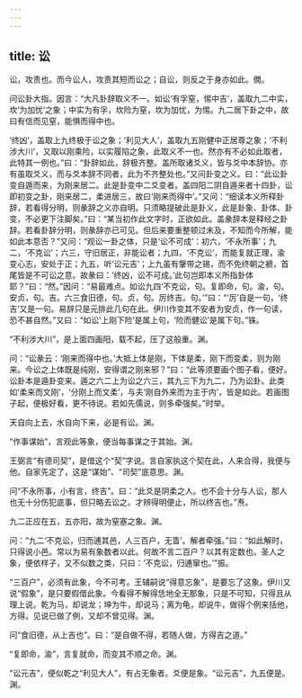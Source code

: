 ```yaml
---
---
---
```

title: 讼
---







讼，攻责也。而今讼人，攻责其短而讼之；自讼，则反之于身亦如此。僩。

问讼卦大指。因言：“大凡卦辞取义不一。如讼‘有孚窒，惕中吉’，盖取九二中实，坎‘为加忧’之象；中实为有孚，坎险为窒，坎为加忧，为惕。九二居下卦之中，故曰有信而见窒，能惧而得中也。

‘终凶’，盖取上九终极于讼之象；‘利见大人’，盖取九五刚健中正居尊之象；‘不利涉大川’，又取以刚乘险，以实履陷之象，此取义不一也。然亦有不必如此取者，此特其一例也。”曰：“卦辞如此，辞极齐整。盖所取诸爻义，皆与爻中本辞协。亦有虽取爻义，而与爻本辞不同者，此为不齐整处也。”又问卦变之义。曰：“此讼卦变自遁而来，为刚来居二。此是卦变中二爻变者。盖四阳二阴自遁来者十四卦，讼即初变之卦，刚来居二，柔进居三，故曰‘刚来而得中’。”又问：“细读本义所释卦辞，若看得分明，则彖辞之义亦自明。只须略提破此是卦义，此是卦象、卦体、卦变，不必更下注脚矣。”曰：“某当初作此文字时，正欲如此。盖彖辞本是释经之卦辞。若看卦辞分明，则彖辞亦已可见。但后来要重整顿过未及，不知而今所解，能如此本意否？”又问：“观讼一卦之体，只是‘讼不可成’：初六，‘不永所事’；九二，‘不克讼’；六三，守旧居正，非能讼者；九四，‘不克讼’，而能复就正理，渝变心志，安处于正；九五，听‘讼元吉’；上九虽有鞶带之锡，而不免终朝之褫，首尾皆是不可讼之意。故彖曰：‘终凶，讼不可成。’此句岂即本义所指卦体耶？”曰：“然。”因问：“易最难点。如讼九四‘不克讼，句。复即命，句。渝，句。安贞，句。吉。六三食旧德，句。贞，句。厉终吉。句。’”曰：“‘厉’自是一句，‘终吉’又是一句。易辞只是元排此几句在此。伊川作变其不安者为安贞，作一句读，恐不甚自然。”又曰：“如讼‘上刚下险’是属上句，‘险而健讼’是属下句。”铢。

“不利涉大川”，是上面四画阳，载不起，压了这般重。渊。

问：“讼彖云：‘刚来而得中也。’大抵上体是刚，下体是柔，刚下而变柔，则为刚来。今讼之上体既是纯刚，安得谓之刚来邪？”曰：“此等须要画个图子看，便好。讼卦本是遁卦变来。遁之六二上为讼之六三，其九三下为九二，乃为讼卦。此类如‘柔来而文刚’，‘分刚上而文柔’，与夫‘刚自外来而为主于内’，皆是如此。若画图子起，便极好看，更不待说。若如先儒说，则多牵强矣。”时举。

天自向上去，水自向下来，必是有讼。渊。

“作事谋始”，言观此等象，便当每事谋之于其始。渊。

王弼言“有德司契”，是借这个“契”字说。言自家执这个契在此，人来合得，我便与他。自家先定了，这是“谋始”、“司契”底意思。渊。

问“不永所事，小有言，终吉”。曰：“此爻是阴柔之人。也不会十分与人讼，那人也无十分伤犯底事，但只略去讼之。才辨得明便止，所以终吉也。”焘。

九二正应在五，五亦阳，故为窒塞之象。渊。

问：“九二‘不克讼，归而逋其邑，人三百户，无眚’。解者牵强。”曰：“如此解时，只得说小邑。常以为易有象数者以此。何故不言二百户？以其有定数也。圣人之象，便依样子，又不似数之类，只曰：‘不克讼，归逋窜也。’”振。

“三百户”，必须有此象，今不可考。王辅嗣说“得意忘象”，是要忘了这象。伊川又说“假象”，是只要假借此象。今看得不解得恁地全无那象，只是不可知，只得且从理上说。乾为马，却说龙；坤为牛，却说马；离为龟，却说牛，做得个例来括他，方得。见说已做了例，又却不曾见得。渊。

问“食旧德，从上吉也”。曰：“是自做不得，若随人做，方得吉之道。”

“复即命，渝”，言复就命，而变其不顺之命。渊。

“讼元吉”，便似乾之“利见大人”，有占无象者。爻便是象。“讼元吉”，九五便是。渊。